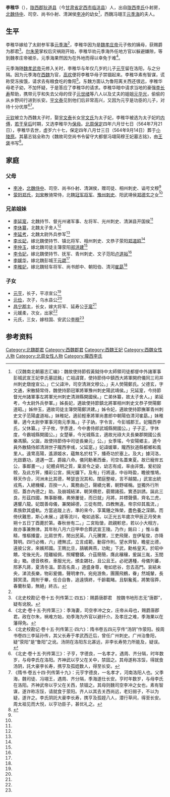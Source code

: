 '''李稚华'''（{{bd|498年||564年|7月21日|}}），[[陇西郡|陇西郡]][[狄道县|狄道县]]（今[[甘肃省|甘肃省]][[定西市|定西市]][[临洮县|临洮县]]）人，出自[[陇西李氏|陇西李氏]]仆射房，[[北魏|北魏]][[侍中|侍中]]、司空、尚书仆射、清渊侯[[李冲_(北魏)|李冲]]的幼女<ref name=autogenerated1>《汉魏南北朝墓志汇编》：魏故使持節假黃鉞侍中太師領司徒都督中外諸軍事彭城武宣王妃李氏墓誌銘」亡祖諱寶，使持節侍中鎮西大將軍開府儀同三司并州刺史燉煌宣公。」亡父諱沖，司空清淵文穆公。」夫人熒陽鄭氏。父德玄，字文通，宋散騎常侍，魏使持節冠軍將軍豫州刺史陽武靖侯。」兄延寔，今持節督光州諸軍事左將軍光州刺史清淵縣開國侯。」亡弟休纂，故太子舍人。」弟延考，今太尉外兵參軍。」姊長妃，適故使持節鎮北將軍相州刺史文恭子熒陽鄭道昭。」姊仲玉，適故司徒主簿熒陽鄭洪建。」姊令妃，適故使持節撫軍青州刺史文子范陽盧道裕。」妹稚妃，適前輕車將軍尚書郎中朝陽伯清河崔勗。」妹稚華，適今太尉參軍事河南元季海。」子子訥，字令言，今彭城郡王。妃隴西李氏，父休纂。」子子攸，字彥達，今中書侍郎武城縣開國公。」子子正，字休度，今霸城縣開國公。」女楚華，今光城縣主，適故光祿大夫長樂郡開國公長樂馮顥。父誕，故使持節侍中司徒長樂元」公。」女季瑤，今安陽鄉主，適今員外散騎侍郎清淵世子隴西李彧，父延寔。」妃諱媛華，隴西狄道縣都鄉和風里人。遠冑高陽，遙源姬水，蘊無名於柱下，播奇功於塞上。及大」據河洛，光啟霸功，道邁一匡，爵踰八命。儀同勳著西垂，司空名蓋東夏。故已寵侔五公，事鄰畫一。」妃體貞明之質，稟淑令之姿，幼志有成，率由非獎。爰初設帨，及此方笄，播彩公宮，摛光牖下。及有」行將遠，中谷時盈，瞻彼惟鳩，移天作合，河洲未比其德，琴瑟豈況其和。閨庭整峻，言不越閫。」武宣出統戎馬，入總機權，百揆一人，萬務由己，聲績允著，朝野嗟稱。豈獨外行所招，蓋亦內德之」助。及崩城結涕，朝哭欑悲，藐爾諸孤，實憑訓誘。誕此三良，形茲四國，無事斷機，弗勞屢徙，而日就」月將，并標聲價，齊名三虎，邁響八龍。妃既善母儀，兼閑婦德，三從有問，四教無違。帝宗仰其風流，」素族欽其盛軌。方當追蹝上古，準的來今，享萬鍾之殊榮，盡色養之深願。而倚伏難思，斯心未展，」遽等流川，奄如過客。以正光五年歲次甲辰正月癸未朔十五日丁酉薨於第。春秋卌有二。」二宮貽愴，疏親軫悲，若以小大相方，故亦事兼無律。其年秋八月六日甲申合葬武宣王陵。乃作」銘曰：」惟斗垂精，惟樞播靈，比肩世秀，閒出民英。八元騰實，三吏飛聲，豈伊髦俊，亦降賢明。四行必脩，六」禮無忒，立言成範，動容作則。望水齊智，瞻星比德，遠彼公宮，來嬪邦國。王鵙比旦，鴶鵴興燕，功毗」下武，勳格皇天。於昭中饋，宅後光先，陸離組佩，照耀簪䥖。介茲簡簡，膺此穰穰，爰誕三胤，玉閏金」箱。德音秩秩，車服光光，頒圭錫社，且公且王。必祀邁種，母儀列蕃，邢茅凡蔣，夏清冬溫。節高名貴，」道盛身尊，奄如悲谷，忽去高門。哀結未央，涕流長樂，物彩爰備，聲明聿作。宛宛游魚，團團飛鶴，眷」然城輦，長歸冥漠。周附于畢，任合自魯，追遠慎終，千齡載睹。且馴毚菟，將繁宿莽，春蘭秋菊，無絕」終古。</ref>，西魏冯翊王[[元季海|元季海]]的夫人。

== 生平 ==
李稚华嫁给了太尉参军事[[元季海|元季海]]<ref name=autogenerated1 />，李稚华因为是[[魏孝庄帝|魏孝庄帝]]元子攸的姨母，获赐爵为郡君<ref>《北史校勘记·卷十五·列传第三·四五》：赐爵唐郡君　按魏书地形志无“唐郡”，疑有讹脱。</ref>。[[尔朱荣|尔朱荣]]掌权后灾祸刚开始，李稚华劝元季海外任地方官以躲避嫌隙，等到魏孝庄帝被杀，元季海果然因为在外地而得以幸免于难<ref>《北史·卷十五·列传第三》：季海妻，司空李冲之女，庄帝从母也，赐爵唐郡君。政在尔朱，祸难方始，劝季海为外官以避纤介。及孝庄之难，季海果以在藩得免。</ref>。

元季海随[[魏孝武帝|魏孝武帝]]元修入关时，李稚华与年仅几岁的儿子[[元亨_(平凉公)|元亨]]留在洛阳，与之分隔。因为元季海在[[西魏|西魏]]为官，[[高欢|高欢]]便将李稚华母子禁锢起来。李稚华素有智谋，谎称受冻挨饿，请求去有粮食吃的鲁阳<ref>《北史校勘记·卷十五·列传第三·四六》：隋书卷五四元亨传“汤阴”作荥阳。按周书卷四三李延孙传，其父长寿于孝武西迁后，曾任广州刺史。广州治鲁阳，疑“荥阳”是“鲁阳”之讹。汤阴在洛阳东北甚远，非李长寿势力所能及，疑误。</ref>。东魏方面认为鲁阳离关西还很远，李稚华母老子幼，不加怀疑，于是答应了李稚华的请求。李稚华暗中请求当地的豪强[[李长寿|李长寿]]帮助，携带元亨和失去父母的侄子[[元世绪|元世绪]]等八人以及丈夫的姐姐[[元华光|元华光]]，偷偷的从乡野间行进到长安。[[宇文泰|宇文泰]]见到他们后非常高兴，又因为元亨是功臣的儿子，对待十分优厚<ref>《北史·卷十五·列传第三》：子亨，字德良，一名孝才。遇周、齐分隔，时年数岁，与母李氏在洛阳。齐神武以亨父在关中，禁固之。其母遂称冻馁，得就食汤阴，託大豪李长寿，携亨及孤姪数人，得至长安。</ref><ref>《隋书·卷五十四·列传第十九》：元亨字德良，一名孝才，河南洛阳人也。父季海，魏司徒、冯翊王，遇周、齐分隔，季海遂仕长安。亨时年数岁，与母李氏在洛阳。齐神武帝以亨父在关西，禁锢之。其母则魏司空李冲之女也，素有智谋，遂诈称冻馁，请就食于荥阳。齐人以其去关西尚远，老妇弱子，不以为疑，遂许之。李氏阴託大豪李长寿，携亨及孤姪八人，潜行草间，得至长安。周太祖见而大悦，以亨功臣子，甚优礼之。</ref>。

[[元钦|元钦]]被立为西魏太子时，娶[[宇文泰|宇文泰]]长女[[宇文皇后|宇文氏]]为太子妃，李稚华被选为太子妃的[[内傅|内傅]]，[[若干皇后|若干皇后]]时期，又选李稚华为[[保母|保母]]。[[北周|北周]][[保定_(北周)|保定]]四年六月廿七日（564年7月21日），李稚华去世，虚岁六十七，保定四年八月廿三日（564年9月14日）葬于[[小陵原|小陵原]]。其墓志铭全称为《魏故司空尚书令留守大都督冯翊简穆王妃墓志铭》，由[[王褒_(南北朝)|王褒]]书写<ref name=autogenerated2>{{Citation| last=王| first=素| author-link=王素| year=2014年| title=《大唐西市博物馆新藏北朝墓志疏证》| periodical=《故宫学刊》| volume=| issue=2014年01期| pages=54-73| url=http://www.cnki.com.cn/Article/CJFDTOTAL-GGXK201401003.htmm| doi=| oclc=| accessdate=2015-04-27| archive-date=2016-03-04| archive-url=https://web.archive.org/web/20160304084028/http://www.cnki.com.cn/Article/CJFDTOTAL-GGXK201401003.htmm| dead-url=no}}</ref>。

==家庭==
{{main|陇西李氏世系图}}

===父母===
*[[李冲_(北魏)|李冲]]，[[北魏|北魏]][[侍中|侍中]]、司空、尚书仆射、清渊侯，赠司徒、相州刺史、谥号文穆<ref name=autogenerated2 />
*[[荥阳郑氏|荥阳郑氏]]，[[刘宋|刘宋]]散骑常侍，北魏[[冠军将军|冠军将军]]、[[豫州|豫州]][[刺史|刺史]]、阳武靖侯[[郑德玄|郑德玄]]之女<ref name=autogenerated1 />

===兄弟姐妹===
*[[李延寔|李延寔]]，北魏持节、督光州诸军事、左将军、光州刺史、清渊县开国侯<ref name=autogenerated1 />
*[[李休纂|李休纂]]，北魏太子舍人<ref name=autogenerated1 />
*[[李延考|李延考]]，北魏太尉外兵参军<ref name=autogenerated1 />
*[[李长妃|李长妃]]，嫁北魏使持节、镇北将军、相州刺史、文恭子荥阳[[郑道昭|郑道昭]]<ref name=autogenerated1 />
*[[李仲玉|李仲玉]]，嫁北魏司徒主簿荥阳[[郑洪建|郑洪建]]<ref name=autogenerated1 />
*[[李令妃|李令妃]]，嫁北魏使持节、抚军、青州刺史、文子范阳[[卢道裕|卢道裕]]<ref name=autogenerated1 />
*[[李媛华|李媛华]]，嫁北魏彭城王[[元勰|元勰]]<ref name=autogenerated1 />
*[[李稚妃|李稚妃]]，嫁北魏轻车将军、尚书郎中、朝阳伯、清河[[崔勗|崔勗]]<ref name=autogenerated1 />

===子女===
*[[元亨_(平凉公)|元亨]]，长子，平凉宣公<ref name=autogenerated2 />
*[[元俭_(乌水县公)|元俭]]，次子，乌水县公<ref name=autogenerated2 />
*[[昌宁郡主|昌宁郡主]]，长女，嫁大将军、延寿公[[于寔|于寔]]<ref name=autogenerated2 />
*元媛柔，次女，出家<ref name=autogenerated2 />
*元氏，三女，嫁柱国、安武公[[李穆|李穆]]<ref name=autogenerated2 />

==参考资料==
{{reflist}}

[[Category:北魏郡君|Category:北魏郡君]]
[[Category:西魏郡君|Category:西魏郡君]]
[[Category:西魏王妃|Category:西魏王妃]]
[[Category:西魏女性人物|Category:西魏女性人物]]
[[Category:北周女性人物|Category:北周女性人物]]
[[Category:隴西李氏|Category:隴西李氏]]